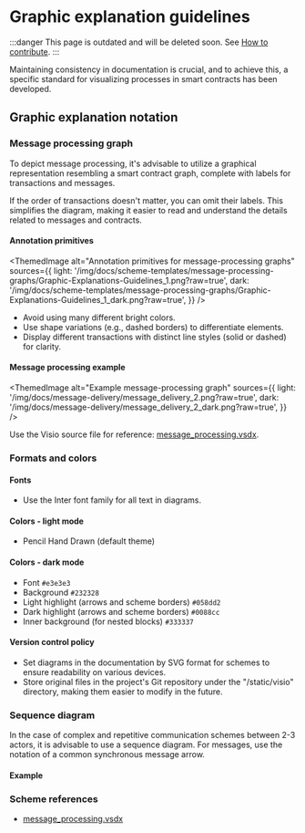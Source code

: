 

# Graphic explanation guidelines

:::danger
This page is outdated and will be deleted soon.
See [How to contribute](/v3/contribute/).
:::

Maintaining consistency in documentation is crucial, and to achieve this, a specific standard for visualizing processes in smart contracts has been developed.

## Graphic explanation notation

### Message processing graph

To depict message processing, it's advisable to utilize a graphical representation resembling a smart contract graph, complete with labels for transactions and messages.

If the order of transactions doesn't matter, you can omit their labels. This simplifies the diagram, making it easier to read and understand the details related to messages and contracts.

#### Annotation primitives

<ThemedImage
  alt="Annotation primitives for message-processing graphs"
  sources={{
  light: '/img/docs/scheme-templates/message-processing-graphs/Graphic-Explanations-Guidelines_1.png?raw=true',
  dark: '/img/docs/scheme-templates/message-processing-graphs/Graphic-Explanations-Guidelines_1_dark.png?raw=true',
}}
/>

- Avoid using many different bright colors.
- Use shape variations (e.g., dashed borders) to differentiate elements.
- Display different transactions with distinct line styles (solid or dashed) for clarity.

#### Message processing example

<ThemedImage
  alt="Example message-processing graph"
  sources={{
  light: '/img/docs/message-delivery/message_delivery_2.png?raw=true',
  dark: '/img/docs/message-delivery/message_delivery_2_dark.png?raw=true',
}}
/>

Use the Visio source file for reference: [message_processing.vsdx](/schemes-visio/message_processing.vsdx).

### Formats and colors

#### Fonts

- Use the Inter font family for all text in diagrams.

#### Colors - light mode

- Pencil Hand Drawn (default theme)

#### Colors - dark mode

- Font `#e3e3e3`
- Background `#232328`
- Light highlight (arrows and scheme borders) `#058dd2`
- Dark highlight (arrows and scheme borders) `#0088cc`
- Inner background (for nested blocks) `#333337`

#### Version control policy

- Set diagrams in the documentation by SVG format for schemes to ensure readability on various devices.
- Store original files in the project's Git repository under the "/static/visio" directory, making them easier to modify in the future.

### Sequence diagram

In the case of complex and repetitive communication schemes between 2-3 actors, it is advisable to use a sequence diagram. For messages, use the notation of a common synchronous message arrow.

#### Example

<div class="text--center">
  <ThemedImage
    alt="Sequence diagram example with two actors"
    sources={{
  light: '/img/docs/message-delivery/message_delivery_7.png?raw=true',
  dark: '/img/docs/message-delivery/message_delivery_7_dark.png?raw=true',
}}
  />
</div>

### Scheme references

- [message_processing.vsdx](/schemes-visio/message_processing.vsdx)

<Feedback />
